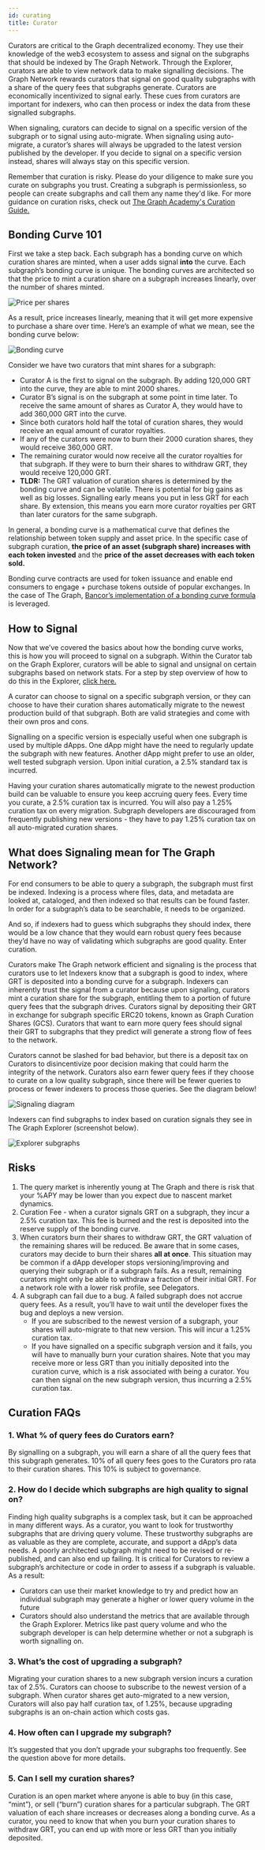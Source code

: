 ```yaml
---
id: curating
title: Curator
---
```


Curators are critical to the Graph decentralized economy. They use their knowledge of the web3 ecosystem to assess and signal on the subgraphs that should be indexed by The Graph Network. Through the Explorer, curators are able to view network data to make signalling decisions. The Graph Network rewards curators that signal on good quality subgraphs with a share of the query fees that subgraphs generate. Curators are economically incentivized to signal early. These cues from curators are important for indexers, who can then process or index the data from these signalled subgraphs.

When signaling, curators can decide to signal on a specific version of the subgraph or to signal using auto-migrate. When signaling using auto-migrate, a curator’s shares will always be upgraded to the latest version published by the developer. If you decide to signal on a specific version instead, shares will always stay on this specific version.

Remember that curation is risky. Please do your diligence to make sure you curate on subgraphs you trust. Creating a subgraph is permissionless, so people can create subgraphs and call them any name they'd like. For more guidance on curation risks, check out [The Graph Academy's Curation Guide.](https://thegraph.academy/curators/)

## Bonding Curve 101

First we take a step back. Each subgraph has a bonding curve on which curation shares are minted, when a user adds signal **into** the curve. Each subgraph’s bonding curve is unique. The bonding curves are architected so that the price to mint a curation share on a subgraph increases linearly, over the number of shares minted.

![Price per shares](/img/price-per-share.png)

As a result, price increases linearly, meaning that it will get more expensive to purchase a share over time. Here’s an example of what we mean, see the bonding curve below:

![Bonding curve](/img/bonding-curve.png)

Consider we have two curators that mint shares for a subgraph:
- Curator A is the first to signal on the subgraph. By adding 120,000 GRT into the curve, they are able to mint 2000 shares.
- Curator B’s signal is on the subgraph at some point in time later. To receive the same amount of shares as Curator A, they would have to add 360,000 GRT into the curve.
- Since both curators hold half the total of curation shares, they would receive an equal amount of curator royalties.
- If any of the curators were now to burn their 2000 curation shares, they would receive 360,000 GRT.
- The remaining curator would now receive all the curator royalties for that subgraph. If they were to burn their shares to withdraw GRT, they would receive 120,000 GRT.
- **TLDR:** The GRT valuation of curation shares is determined by the bonding curve and can be volatile. There is potential for big gains as well as big losses. Signalling early means you put in less GRT for each share. By extension, this means you earn more curator royalties per GRT than later curators for the same subgraph.

In general, a bonding curve is a mathematical curve that defines the relationship between token supply and asset price. In the specific case of subgraph curation, **the price of an asset (subgraph share) increases with each token invested** and the **price of the asset decreases with each token sold.**

Bonding curve contracts are used for token issuance and enable end consumers to engage + purchase tokens outside of popular exchanges. In the case of The Graph, [Bancor’s implementation of a bonding curve formula](https://drive.google.com/file/d/0B3HPNP-GDn7aRkVaV3dkVl9NS2M/view?resourcekey=0-mbIgrdd0B9H8dPNRaeB_TA) is leveraged.

## How to Signal

Now that we’ve covered the basics about how the bonding curve works, this is how you will proceed to signal on a subgraph. Within the Curator tab on the Graph Explorer, curators will be able to signal and unsignal on certain subgraphs based on network stats. For a step by step overview of how to do this in the Explorer, [click here.](https://thegraph.com/docs/explorer)

A curator can choose to signal on a specific subgraph version, or they can choose to have their curation shares automatically migrate to the newest production build of that subgraph. Both are valid strategies and come with their own pros and cons.

Signalling on a specific version is especially useful when one subgraph is used by multiple dApps. One dApp might have the need to regularly update the subgraph with new features. Another dApp might prefer to use an older, well tested subgraph version. Upon initial curation, a 2.5% standard tax is incurred.

Having your curation shares automatically migrate to the newest production build can be valuable to ensure you keep accruing query fees. Every time you curate, a 2.5% curation tax is incurred. You will also pay a 1.25% curation tax on every migration. Subgraph developers are discouraged from frequently publishing new versions - they have to pay 1.25% curation tax on all auto-migrated curation shares.

## What does Signaling mean for The Graph Network?

For end consumers to be able to query a subgraph, the subgraph must first be indexed. Indexing is a process where files, data, and metadata are looked at, cataloged, and then indexed so that results can be found faster. In order for a subgraph’s data to be searchable, it needs to be organized.

And so, if indexers had to guess which subgraphs they should index, there would be a low chance that they would earn robust query fees because they’d have no way of validating which subgraphs are good quality. Enter curation.

Curators make The Graph network efficient and signaling is the process that curators use to let Indexers know that a subgraph is good to index, where GRT is deposited into a bonding curve for a subgraph. Indexers can inherently trust the signal from a curator because upon signaling, curators mint a curation share for the subgraph, entitling them to a portion of future query fees that the subgraph drives. Curators signal by depositing their GRT in exchange for subgraph specific ERC20 tokens, known as Graph Curation Shares (GCS). Curators that want to earn more query fees should signal their GRT to subgraphs that they predict will generate a strong flow of fees to the network.

Curators cannot be slashed for bad behavior, but there is a deposit tax on Curators to disincentivize poor decision making that could harm the integrity of the network. Curators also earn fewer query fees if they choose to curate on a low quality subgraph, since there will be fewer queries to process or fewer indexers to process those queries. See the diagram below!

![Signaling diagram](/img/curator-signaling.png)

Indexers can find subgraphs to index based on curation signals they see in The Graph Explorer (screenshot below).

![Explorer subgraphs](/img/explorer-subgraphs.png)

## Risks

<ol>
  <li>
    The query market is inherently young at The Graph and there is risk that your %APY may be lower than you expect due to nascent market dynamics.
  </li>
  <li>
    Curation Fee - when a curator signals GRT on a subgraph, they incur a 2.5% curation tax. This fee is burned and the rest is deposited into the reserve supply of the bonding curve.
  </li>
  <li>
    When curators burn their shares to withdraw GRT, the GRT valuation of the remaining shares will be reduced. Be aware that in some cases, curators may decide to burn their shares <b>all at once</b>. This situation may be common if a dApp developer stops versioning/improving and querying their subgraph or if a subgraph fails. As a result, remaining curators might only be able to withdraw a fraction of their initial GRT. For a network role with a lower risk profile, see Delegators.
  </li>
  <li>
    A subgraph can fail due to a bug. A failed subgraph does not accrue query fees. As a result, you’ll have to wait until the developer fixes the bug and deploys a new version.
    <ul>
      <li>
        If you are subscribed to the newest version of a subgraph, your shares will auto-migrate to that new version. This will incur a 1.25% curation tax.
      </li>
      <li>
        If you have signalled on a specific subgraph version and it fails, you will have to manually burn your curation shaires. Note that you may receive more or less GRT than you initially deposited into the curation curve, which is a risk associated with being a curator. You can then signal on the new subgraph version, thus incurring a 2.5% curation tax.
      </li>
    </ul>
  </li>
</ol>

## Curation FAQs 

### 1. What % of query fees do Curators earn? 
By signalling on a subgraph, you will earn a share of all the query fees that this subgraph generates. 10% of all query fees goes to the Curators pro rata to their curation shares. This 10% is subject to governance.

### 2. How do I decide which subgraphs are high quality to signal on? 
Finding high quality subgraphs is a complex task, but it can be approached in many different ways. As a curator, you want to look for trustworthy subgraphs that are driving query volume. These trustworthy subgraphs are as valuable as they are complete, accurate, and support a dApp’s data needs. A poorly architected subgraph might need to be revised or re-published, and can also end up failing. It is critical for Curators to review a subgraph’s architecture or code in order to assess if a subgraph is valuable. As a result: 
- Curators can use their market knowledge to try and predict how an individual subgraph may generate a higher or lower query volume in the future 
- Curators should also understand the metrics that are available through the Graph Explorer. Metrics like past query volume and who the subgraph developer is can help determine whether or not a subgraph is worth signalling on.

### 3. What’s the cost of upgrading a subgraph? 
Migrating your curation shares to a new subgraph version incurs a curation tax of 2.5%. Curators can choose to subscribe to the newest version of a subgraph. When curator shares get auto-migrated to a new version, Curators will also pay half curation tax, of 1.25%, because upgrading subgraphs is an on-chain action which costs gas. 

### 4. How often can I upgrade my subgraph? 
It’s suggested that you don’t upgrade your subgraphs too frequently. See the question above for more details. 

### 5. Can I sell my curation shares? 
Curation is an open market where anyone is able to buy (in this case, “mint”), or sell (“burn”) curation shares for a particular subgraph. The GRT valuation of each share increases or decreases along a bonding curve. As a curator, you need to know that when you burn your curation shares to withdraw GRT, you can end up with more or less GRT than you initially deposited. 
